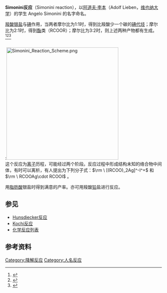 '''Simonini反应'''（Simonini reaction），以[[阿道夫·李本|阿道夫·李本]]（Adolf Lieben，[[维也纳大学|维也纳大学]]）的学生 Angelo Simonini 的名字命名。

[[羧酸|羧酸]][[银|银]][[羧酸盐|盐]]与[[碘|碘]]作用，当两者摩尔比为1:1时，得到比羧酸少一个碳的[[碘代烃|碘代烃]]；摩尔比为2:1时，得到[[酯|酯]]类（RCOOR）；摩尔比为3:2时，则上述两种产物都有生成。<ref>
{{cite journal en
 | title = Über den Abbau der fetten Säuren zu kohlenstoffärmeren Alkoholen
 | author = Simonini, A. 
 | journal = Monatshefte für Chemie
 | volume = 13
 | issue = 1
 | pages = 320–325 
 | year = 1892
 | url =
 | doi = 10.1007/BF01523646   }}</ref><ref>
{{cite journal en
 | title =  Über den Abbau der fetten Säuren zu kohlenstoffärmeren Alkoholen
 | author = Simonini, A. 
 | journal = Monatshefte für Chemie
 | volume = 14
 | issue = 1
 | pages = 80–92 
 | year = 1893
 | url =
 | doi = 10.1007/BF01517859   }}</ref><ref name="Johnson1956">{{cite journal en| author = Johnson, R. G.; Ingham, R. K. | journal = [[Chem._Rev.|Chem. Rev.]] | year = 1956 | volume = 56 | pages = 219 | doi = 10.1021/cr50008a002 | title = The Degradation of Carboxylic Acid Salts by Means of Halogen - the Hunsdiecker Reaction}}</ref>

<br />
:[[Image:Simonini_Reaction_Scheme.png|360px]]
<br />

这个反应为[[离子|离子]]历程，可能经过两个阶段。反应过程中形成结构未知的络合物中间体，有时可以离析，有人提出为下列分子式：<math>\rm \ [(RCOO)_2Ag]^-I^+</math> 和 <math>\rm \ RCOOAg\cdot RCOOI</math> 。

用[[脂肪酸|脂肪酸]]银盐时得到满意的产率。亦可用羧酸[[铅|铅]]盐进行反应。

==参见==
*[[Hunsdiecker反应|Hunsdiecker反应]]
*[[Kochi反应|Kochi反应]]
*[[化学反应列表|化学反应列表]]

==参考资料==
{{reflist}}

[[Category:降解反应|Category:降解反应]]
[[Category:人名反应|Category:人名反应]]